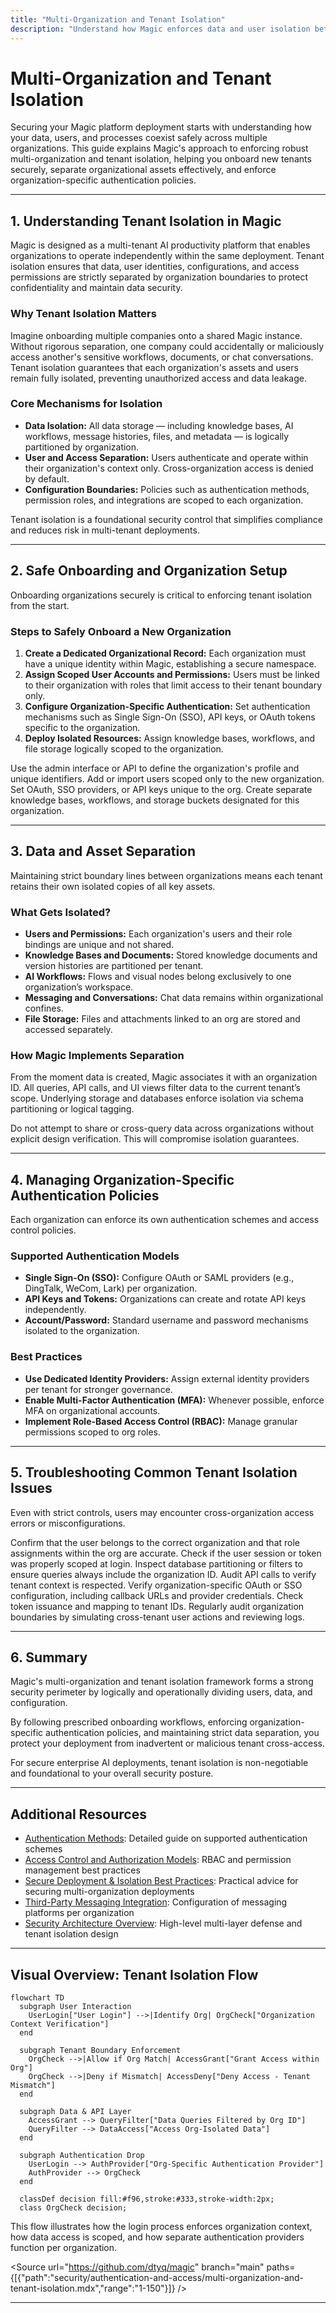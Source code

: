 ```yaml
---
title: "Multi-Organization and Tenant Isolation"
description: "Understand how Magic enforces data and user isolation between organizations. Review strategies for safe onboarding, separation of assets, and managing organization-specific authentication policies."
---
```


# Multi-Organization and Tenant Isolation

Securing your Magic platform deployment starts with understanding how your data, users, and processes coexist safely across multiple organizations. This guide explains Magic's approach to enforcing robust multi-organization and tenant isolation, helping you onboard new tenants securely, separate organizational assets effectively, and enforce organization-specific authentication policies.

---

## 1. Understanding Tenant Isolation in Magic

Magic is designed as a multi-tenant AI productivity platform that enables organizations to operate independently within the same deployment. Tenant isolation ensures that data, user identities, configurations, and access permissions are strictly separated by organization boundaries to protect confidentiality and maintain data security.

### Why Tenant Isolation Matters

Imagine onboarding multiple companies onto a shared Magic instance. Without rigorous separation, one company could accidentally or maliciously access another's sensitive workflows, documents, or chat conversations. Tenant isolation guarantees that each organization's assets and users remain fully isolated, preventing unauthorized access and data leakage.

### Core Mechanisms for Isolation

- **Data Isolation:** All data storage — including knowledge bases, AI workflows, message histories, files, and metadata — is logically partitioned by organization.
- **User and Access Separation:** Users authenticate and operate within their organization's context only. Cross-organization access is denied by default.
- **Configuration Boundaries:** Policies such as authentication methods, permission roles, and integrations are scoped to each organization.

<Tip>
Tenant isolation is a foundational security control that simplifies compliance and reduces risk in multi-tenant deployments.
</Tip>

---

## 2. Safe Onboarding and Organization Setup

Onboarding organizations securely is critical to enforcing tenant isolation from the start.

### Steps to Safely Onboard a New Organization

1. **Create a Dedicated Organizational Record:** Each organization must have a unique identity within Magic, establishing a secure namespace.
2. **Assign Scoped User Accounts and Permissions:** Users must be linked to their organization with roles that limit access to their tenant boundary only.
3. **Configure Organization-Specific Authentication:** Set authentication mechanisms such as Single Sign-On (SSO), API keys, or OAuth tokens specific to the organization.
4. **Deploy Isolated Resources:** Assign knowledge bases, workflows, and file storage logically scoped to the organization.

<Steps>
<Step title="Create Organization Record">
Use the admin interface or API to define the organization's profile and unique identifiers.
</Step>
<Step title="Configure User Access">
Add or import users scoped only to the new organization.
</Step>
<Step title="Enable Organization Authentication Policies">
Set OAuth, SSO providers, or API keys unique to the org.
</Step>
<Step title="Provision Assets">
Create separate knowledge bases, workflows, and storage buckets designated for this organization.
</Step>
</Steps>

---

## 3. Data and Asset Separation

Maintaining strict boundary lines between organizations means each tenant retains their own isolated copies of all key assets.

### What Gets Isolated?

- **Users and Permissions:** Each organization's users and their role bindings are unique and not shared.
- **Knowledge Bases and Documents:** Stored knowledge documents and version histories are partitioned per tenant.
- **AI Workflows:** Flows and visual nodes belong exclusively to one organization’s workspace.
- **Messaging and Conversations:** Chat data remains within organizational confines.
- **File Storage:** Files and attachments linked to an org are stored and accessed separately.

### How Magic Implements Separation

From the moment data is created, Magic associates it with an organization ID. All queries, API calls, and UI views filter data to the current tenant’s scope. Underlying storage and databases enforce isolation via schema partitioning or logical tagging.

<Warning>
Do not attempt to share or cross-query data across organizations without explicit design verification. This will compromise isolation guarantees.
</Warning>

---

## 4. Managing Organization-Specific Authentication Policies

Each organization can enforce its own authentication schemes and access control policies.

### Supported Authentication Models

- **Single Sign-On (SSO):** Configure OAuth or SAML providers (e.g., DingTalk, WeCom, Lark) per organization.
- **API Keys and Tokens:** Organizations can create and rotate API keys independently.
- **Account/Password:** Standard username and password mechanisms isolated to the organization.

### Best Practices

- **Use Dedicated Identity Providers:** Assign external identity providers per tenant for stronger governance.
- **Enable Multi-Factor Authentication (MFA):** Whenever possible, enforce MFA on organizational accounts.
- **Implement Role-Based Access Control (RBAC):** Manage granular permissions scoped to org roles.

---

## 5. Troubleshooting Common Tenant Isolation Issues

Even with strict controls, users may encounter cross-organization access errors or misconfigurations.

<AccordionGroup title="Troubleshooting Tenant Isolation">
<Accordion title="User Access Denied or Unexpected Permissions">
Confirm that the user belongs to the correct organization and that role assignments within the org are accurate. Check if the user session or token was properly scoped at login.
</Accordion>
<Accordion title="Data Appears to Leak Across Organizations">
Inspect database partitioning or filters to ensure queries always include the organization ID. Audit API calls to verify tenant context is respected.
</Accordion>
<Accordion title="Organization Authentication Not Working as Expected">
Verify organization-specific OAuth or SSO configuration, including callback URLs and provider credentials. Check token issuance and mapping to tenant IDs.
</Accordion>
</AccordionGroup>

<Tip>
Regularly audit organization boundaries by simulating cross-tenant user actions and reviewing logs.
</Tip>

---

## 6. Summary

Magic's multi-organization and tenant isolation framework forms a strong security perimeter by logically and operationally dividing users, data, and configuration.

By following prescribed onboarding workflows, enforcing organization-specific authentication policies, and maintaining strict data separation, you protect your deployment from inadvertent or malicious tenant cross-access.

For secure enterprise AI deployments, tenant isolation is non-negotiable and foundational to your overall security posture.

---

## Additional Resources

- [Authentication Methods](/security/authentication-and-access/authentication-methods): Detailed guide on supported authentication schemes
- [Access Control and Authorization Models](/security/authentication-and-access/access-control-and-authorization): RBAC and permission management best practices
- [Secure Deployment & Isolation Best Practices](/guides/best-practices-optimization/secure-deployment): Practical advice for securing multi-organization deployments
- [Third-Party Messaging Integration](/guides/advanced-customization-integration/third-party-messaging-integration): Configuration of messaging platforms per organization
- [Security Architecture Overview](/concepts/security-permission-design/security-architecture): High-level multi-layer defense and tenant isolation design

---

## Visual Overview: Tenant Isolation Flow

```mermaid
flowchart TD
  subgraph User Interaction
    UserLogin["User Login"] -->|Identify Org| OrgCheck["Organization Context Verification"]
  end

  subgraph Tenant Boundary Enforcement
    OrgCheck -->|Allow if Org Match| AccessGrant["Grant Access within Org"]
    OrgCheck -->|Deny if Mismatch| AccessDeny["Deny Access - Tenant Mismatch"]
  end

  subgraph Data & API Layer
    AccessGrant --> QueryFilter["Data Queries Filtered by Org ID"]
    QueryFilter --> DataAccess["Access Org-Isolated Data"]
  end

  subgraph Authentication Drop
    UserLogin --> AuthProvider["Org-Specific Authentication Provider"]
    AuthProvider --> OrgCheck
  end

  classDef decision fill:#f96,stroke:#333,stroke-width:2px;
  class OrgCheck decision;
```

This flow illustrates how the login process enforces organization context, how data access is scoped, and how separate authentication providers function per organization.


<Source url="https://github.com/dtyq/magic" branch="main" paths={[{"path":"security/authentication-and-access/multi-organization-and-tenant-isolation.mdx","range":"1-150"}]} />

---
